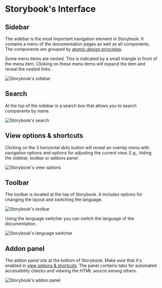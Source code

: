 
<Meta title="Documentation/Interface" />

<Docs language="en">

# Storybook's Interface


## Sidebar

The sidebar is the most important navigation element in Storybook. It contains a menu
of the documentation pages as well as all components. The components are grouped by
[atomic design principles]().

Some menu items are nested. This is indicated by a small triangle in front of the menu
item. Clicking on these menu items will expand the item and reveal the nested links.

![Storybook's sidebar](/documentation/sidebar.jpg)


## Search

At the top of the sidebar is a search box that allows you to search components by name.

![Storybook's search](/documentation/search.jpg)


## View options & shortcuts

Clicking on the 3 horizontal dots button will reveal an overlay menu with navigation options and options for
adjusting the current view. E.g., hiding the sidebar, toolbar or addons panel.

![Storybook's view options](/documentation/view-options.jpg)


## Toolbar

The toolbar is located at the top of Storybook. It includes options for changing the layout and switching
the language.

![Storybook's toolbar](/documentation/toolbar.jpg)

Using the language switcher you can switch the language of the documentation.

![Storybook's language switcher](/documentation/language-switcher.jpg)




## Addon panel

The addon panel sits at the bottom of Storybook. Make sure that it's enabled in
[view options & shortcuts](#view-options--shortcuts). The panel contains tabs for automated accessibility
checks and viewing the HTML source among others.

![Storybook's addon panel](/documentation/addon-panel.jpg)
  
</Docs>

